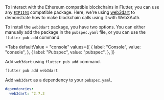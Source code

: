 
To interact with the Ethereum compatible blockchains in Flutter, you can use any
[`EIP1193`](https://eips.ethereum.org/EIPS/eip-1193) compatible package. Here, we're using
[web3dart](https://pub.dev/packages/web3dart) to demonstrate how to make blockchain calls using it
with Web3Auth.

To install the `web3dart` package, you have two options. You can either manually add the package in
the `pubspec.yaml` file, or you can use the `flutter pub add` command.

<Tabs defaultValue = "console"
  values={[
    { label: "Console", value: "console", },
    { label: "Pubspec", value: "pubspec", },
  ]}
>

<TabItem value="console">

Add `web3dart` using `flutter pub add` command.

```sh
flutter pub add web3dart
```

</TabItem>

<TabItem value="pubspec">

Add `web3dart` as a dependency to your `pubspec.yaml`.

```yaml
dependencies:
  web3dart: ^2.7.3
```

</TabItem>
</Tabs>
